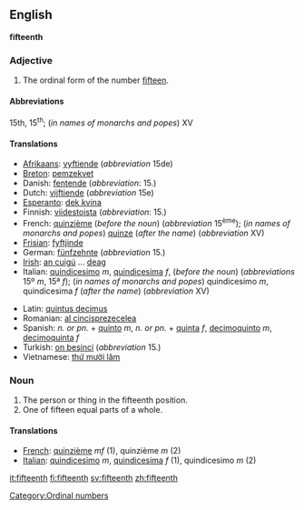 ==English==
'''fifteenth'''

===Adjective===

# The ordinal form of the number [[fifteen]].

====Abbreviations====
15th, 15<sup>th</sup>; (''in names of monarchs and popes'') XV

====Translations====
{{top}}
* [[Afrikaans]]: [[vyftiende]] (''abbreviation'' 15de)
* [[Breton]]: [[pemzekvet]]
* Danish: [[fentende]] (''abbreviation'': 15.)
* Dutch: [[vijftiende]] (''abbreviation'' 15e)
* [[Esperanto]]: [[dek kvina]]
* Finnish: [[viidestoista]] (''abbreviation'': 15.)
* French: [[quinzième]] (''before the noun'') (''abbreviation'' 15<sup>ème</sup>); (''in names of monarchs and popes'') [[quinze]] (''after the name'') (''abbreviation'' XV)
* [[Frisian]]: [[fyftjinde]]
* German: [[fünfzehnte]] (''abbreviation'' 15.)
* [[Irish]]: [[an cuigú]] ... [[deag]]
* Italian: [[quindicesimo]] ''m'', [[quindicesima]] ''f'', (''before the noun'') (''abbreviations'' 15º ''m'', 15ª ''f''); (''in names of monarchs and popes'') quindicesimo ''m'', quindicesima ''f'' (''after the name'') (''abbreviation'' XV)
{{mid}}
* Latin: [[quintus decimus]]
* Romanian: [[al cincisprezecelea]]
* Spanish: ''n. or pn.'' + [[quinto]] ''m'', ''n. or pn.'' + [[quinta]] ''f'', [[decimoquinto]] ''m'', [[decimoquinta]] ''f''
* Turkish: [[on beşinci]] (''abbreviation'' 15.)
* Vietnamese: [[thứ mười lăm]]
{{bottom}}

===Noun===

#The person or thing in the fifteenth position.
#One of fifteen equal parts of a whole.

====Translations====

*[[French]]: [[quinzième]] ''mf'' (1), quinzième ''m'' (2)
*[[Italian]]: [[quindicesimo]] ''m'', [[quindicesima]] ''f'' (1), quindicesimo ''m'' (2)

[[Category:Ordinal numbers]]

[[it:fifteenth]]
[[fi:fifteenth]]
[[sv:fifteenth]]
[[zh:fifteenth]]
